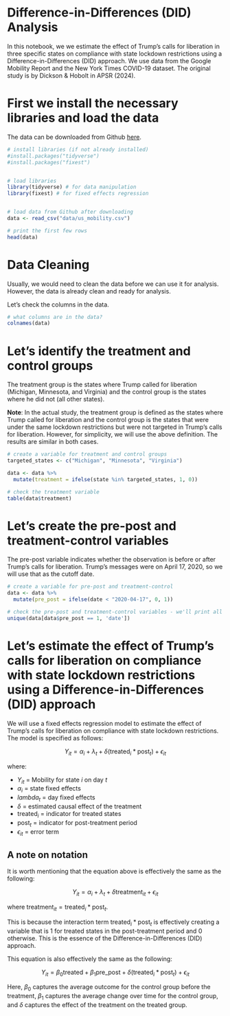 
# Difference-in-Differences (DID) Analysis

In this notebook, we we estimate the effect of Trump's calls for liberation in three specific states on compliance with state lockdown restrictions using a Difference-in-Differences (DID) approach. We use data from the Google Mobility Report and the New York Times COVID-19 dataset. The original study is by Dickson & Hobolt in APSR (2024). 


# First we install the necessary libraries and load the data

The data can be downloaded from Github [here](https://github.com/z-dickson/my580-causal-inference/data/us_mobility.csv).

```r
# install libraries (if not already installed)
#install.packages("tidyverse")
#install.packages("fixest")


# load libraries 
library(tidyverse) # for data manipulation
library(fixest) # for fixed effects regression


# load data from Github after downloading  
data <- read_csv("data/us_mobility.csv")

# print the first few rows
head(data)
```


# Data Cleaning

Usually, we would need to clean the data before we can use it for analysis. However, the data is already clean and ready for analysis.

Let's check the columns in the data.

```r
# what columns are in the data?
colnames(data)
```

# Let's identify the treatment and control groups 

The treatment group is the states where Trump called for liberation (Michigan, Minnesota, and Virginia) and the control group is the states where he did not (all other states). 

**Note**: In the actual study, the treatment group is defined as the states where Trump called for liberation and the control group is the states that were under the same lockdown restrictions but were not targeted in Trump's calls for liberation. However, for simplicity, we will use the above definition. The results are similar in both cases.

```r
# create a variable for treatment and control groups
targeted_states <- c("Michigan", "Minnesota", "Virginia")

data <- data %>%
  mutate(treatment = ifelse(state %in% targeted_states, 1, 0))

# check the treatment variable
table(data$treatment)
```


# Let's create the pre-post and treatment-control variables

The pre-post variable indicates whether the observation is before or after Trump's calls for liberation. Trump's messages were on April 17, 2020, so we will use that as the cutoff date.

```r
# create a variable for pre-post and treatment-control
data <- data %>%
  mutate(pre_post = ifelse(date < "2020-04-17", 0, 1))

# check the pre-post and treatment-control variables - we'll print all the dates that appear in the data when the pre_post variable is 1
unique(data[data$pre_post == 1, 'date'])
```


# Let's estimate the effect of Trump's calls for liberation on compliance with state lockdown restrictions using a Difference-in-Differences (DID) approach

We will use a fixed effects regression model to estimate the effect of Trump's calls for liberation on compliance with state lockdown restrictions. The model is specified as follows:

$$Y_{it} = \alpha_i + \lambda_t + \delta (\text{treated}_i * \text{post}_t) + \epsilon_{it}$$

where: 

- $Y_{it}$ = Mobility for state $i$ on day $t$
- $\alpha_i$ = state fixed effects
- $lambda_t$ = day fixed effects
- $\delta$ = estimated causal effect of the treatment
- $\text{treated}_i$ = indicator for treated states
- $\text{post}_t$ = indicator for post-treatment period
- $\epsilon_{it}$ = error term


## A note on notation 

It is worth mentioning that the equation above is effectively the same as the following: 

$$Y_{it} = \alpha_i + \lambda_t + \delta \text{treatment}_{it} + \epsilon_{it}$$

where $\text{treatment}_{it} = \text{treated}_i * \text{post}_t$.

This is because the interaction term $\text{treated}_i * \text{post}_t$ is effectively creating a variable that is 1 for treated states in the post-treatment period and 0 otherwise. This is the essence of the Difference-in-Differences (DID) approach.

This equation is also effectively the same as the following:

$$Y_{it} = \beta_{0} \text{treated} + \beta_{1} \text{pre_post} + \delta (\text{treated}_i * \text{post}_t) + \epsilon_{it}$$

Here, $\beta_{0}$ captures the average outcome for the control group before the treatment, $\beta_{1}$ captures the average change over time for the control group, and $\delta$ captures the effect of the treatment on the treated group.